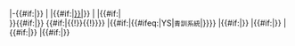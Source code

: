 |-{{#if:{{{bg|}}}|{{fb bg}}}}
|{{{n}}}
|{{#if:{{{pos|}}}|[[{{Fb position|{{{pos}}}}}|{{{pos}}}]]}}
|{{{p}}}
|{{#if:{{{ni|}}}|{{fb flag|{{{ni}}}}}<br />}}{{#if:{{{nb|}}}|{{fb flag|{{{nb}}}}}}}<!--
-->{{#if:{{{age|}}}|{{!}}{{!}}{{{age}}}}}
|{{#if:{{{fc|}}}|{{#ifeq:{{{fc}}}|YS|<small>青訓系統</small>|{{fb team {{{fc}}}|sf=y}}}}}}
|{{#if:{{{s|}}}|{{{s}}}}}
|{{#if:{{{e|}}}|{{{e}}}}}
|{{#if:{{{os1|}}}|<small>{{{os1}}}</small>}}
|{{#if:{{{os2|}}}|<small>{{{os2}}}</small>}}<!--

--><noinclude>{{template doc}}</noinclude>